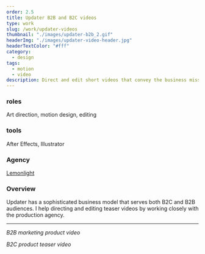 ```yaml
---
order: 2.5
title: Updater B2B and B2C videos
type: work
slug: /work/updater-videos
thumbnail: "./images/updater-b2b_2.gif"
headerImg: "./images/updater-video-header.jpg"
headerTextColor: "#fff"
category:
  - design
tags:
  - motion
  - video
description: Direct and edit short videos that convey the business mission succinctly and effectively—with a touch of humor
---
```



<section class="portfolioDetail">

### roles

Art direction, motion design, editing

</section>

<section class="portfolioDetail">

### tools

After Effects, Illustrator

</section>

<section class="portfolioDetail">

### Agency

[Lemonlight](https://www.lemonlight.com/)

</section>

<section class="portfolioDetail">

### Overview

Updater has a sophisticated business model that serves both B2C and B2B audiences. I help directing and editing teaser videos by working closely with the production agency.

</section>

---

<EmbedVideo
  videoChannel="youtube"
  aspectRatioPadding="53.5"
  videoId="WvYFMrxZAt0"
/>

_B2B marketing product video_

<EmbedVideo
  videoChannel="youtube"
  aspectRatioPadding="53.5"
  videoId="USBfNllQX-U"
/>

_B2C product teaser video_
